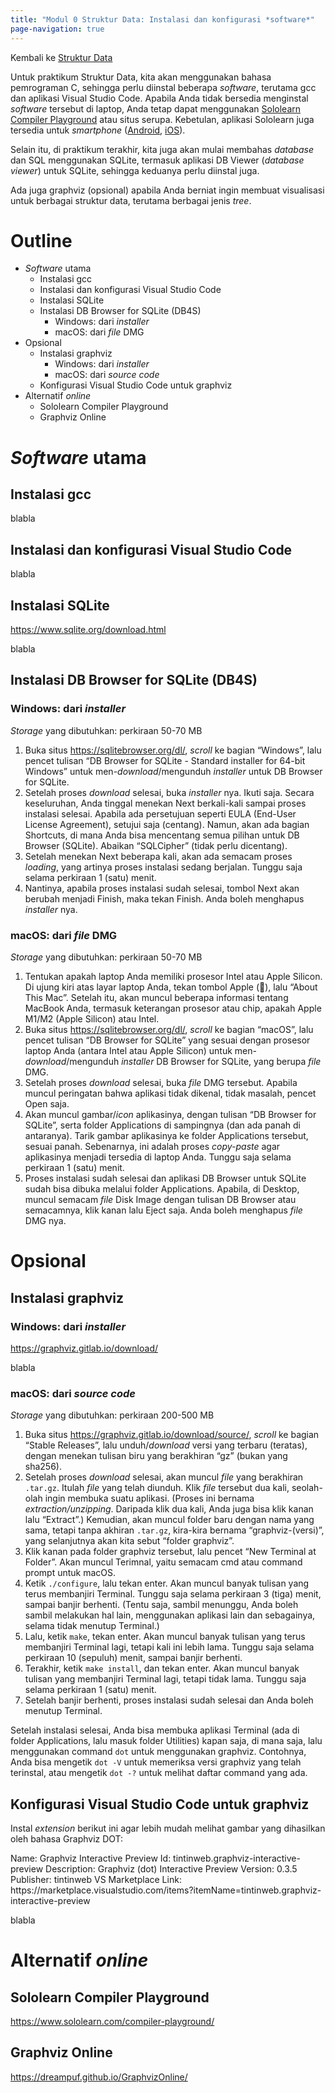 ```yaml
---
title: "Modul 0 Struktur Data: Instalasi dan konfigurasi *software*"
page-navigation: true
---
```


Kembali ke [Struktur Data](strukdat_c.qmd)

Untuk praktikum Struktur Data, kita akan menggunakan bahasa pemrograman C, sehingga perlu diinstal beberapa *software*, terutama gcc dan aplikasi Visual Studio Code. Apabila Anda tidak bersedia menginstal *software* tersebut di laptop, Anda tetap dapat menggunakan [Sololearn Compiler Playground](https://www.sololearn.com/compiler-playground) atau situs serupa. Kebetulan, aplikasi Sololearn juga tersedia untuk *smartphone* ([Android](https://play.google.com/store/apps/details?id=com.sololearn), [iOS](https://apps.apple.com/us/app/sololearn-learn-to-code-apps/id1210079064)).

Selain itu, di praktikum terakhir, kita juga akan mulai membahas *database* dan SQL menggunakan SQLite, termasuk aplikasi DB Viewer (*database viewer*) untuk SQLite, sehingga keduanya perlu diinstal juga.

Ada juga graphviz (opsional) apabila Anda berniat ingin membuat visualisasi untuk berbagai struktur data, terutama berbagai jenis *tree*.

# Outline

* *Software* utama
  + Instalasi gcc
  + Instalasi dan konfigurasi Visual Studio Code
  + Instalasi SQLite
  + Instalasi DB Browser for SQLite (DB4S)
    - Windows: dari *installer*
    - macOS: dari *file* DMG

* Opsional
  + Instalasi graphviz
    - Windows: dari *installer*
    - macOS: dari *source code*
  + Konfigurasi Visual Studio Code untuk graphviz

* Alternatif *online*
  + Sololearn Compiler Playground
  + Graphviz Online

# *Software* utama

## Instalasi gcc

blabla

## Instalasi dan konfigurasi Visual Studio Code

blabla

## Instalasi SQLite

<https://www.sqlite.org/download.html>

blabla

## Instalasi DB Browser for SQLite (DB4S)

### Windows: dari *installer*

*Storage* yang dibutuhkan: perkiraan 50-70 MB

1. Buka situs <https://sqlitebrowser.org/dl/>, *scroll* ke bagian "Windows", lalu pencet tulisan "DB Browser for SQLite - Standard installer for 64-bit Windows" untuk men-*download*/mengunduh *installer* untuk DB Browser for SQLite.
2. Setelah proses *download* selesai, buka *installer* nya. Ikuti saja. Secara keseluruhan, Anda tinggal menekan Next berkali-kali sampai proses instalasi selesai. Apabila ada persetujuan seperti EULA (End-User License Agreement), setujui saja (centang). Namun, akan ada bagian Shortcuts, di mana Anda bisa mencentang semua pilihan untuk DB Browser (SQLite). Abaikan "SQLCipher" (tidak perlu dicentang).
3. Setelah menekan Next beberapa kali, akan ada semacam proses *loading*, yang artinya proses instalasi sedang berjalan. Tunggu saja selama perkiraan 1 (satu) menit.
4. Nantinya, apabila proses instalasi sudah selesai, tombol Next akan berubah menjadi Finish, maka tekan Finish. Anda boleh menghapus *installer* nya.

### macOS: dari *file* DMG

*Storage* yang dibutuhkan: perkiraan 50-70 MB

1. Tentukan apakah laptop Anda memiliki prosesor Intel atau Apple Silicon. Di ujung kiri atas layar laptop Anda, tekan tombol Apple (), lalu "About This Mac". Setelah itu, akan muncul beberapa informasi tentang MacBook Anda, termasuk keterangan prosesor atau chip, apakah Apple M1/M2 (Apple Silicon) atau Intel.
2. Buka situs <https://sqlitebrowser.org/dl/>, *scroll* ke bagian "macOS", lalu pencet tulisan "DB Browser for SQLite" yang sesuai dengan prosesor laptop Anda (antara Intel atau Apple Silicon) untuk men-*download*/mengunduh *installer* DB Browser for SQLite, yang berupa *file* DMG.
3. Setelah proses *download* selesai, buka *file* DMG tersebut. Apabila muncul peringatan bahwa aplikasi tidak dikenal, tidak masalah, pencet Open saja.
4. Akan muncul gambar/*icon* aplikasinya, dengan tulisan "DB Browser for SQLite", serta folder Applications di sampingnya (dan ada panah di antaranya). Tarik gambar aplikasinya ke folder Applications tersebut, sesuai panah. Sebenarnya, ini adalah proses *copy-paste* agar aplikasinya menjadi tersedia di laptop Anda. Tunggu saja selama perkiraan 1 (satu) menit.
5. Proses instalasi sudah selesai dan aplikasi DB Browser untuk SQLite sudah bisa dibuka melalui folder Applications. Apabila, di Desktop, muncul semacam *file* Disk Image dengan tulisan DB Browser atau semacamnya, klik kanan lalu Eject saja. Anda boleh menghapus *file* DMG nya.

# Opsional

## Instalasi graphviz

### Windows: dari *installer*

<https://graphviz.gitlab.io/download/>

blabla

### macOS: dari *source code*

*Storage* yang dibutuhkan: perkiraan 200-500 MB

1. Buka situs <https://graphviz.gitlab.io/download/source/>, *scroll* ke bagian "Stable Releases", lalu unduh/*download* versi yang terbaru (teratas), dengan menekan tulisan biru yang berakhiran "gz" (bukan yang sha256).
2. Setelah proses *download* selesai, akan muncul *file* yang berakhiran `.tar.gz`. Itulah *file* yang telah diunduh. Klik *file* tersebut dua kali, seolah-olah ingin membuka suatu aplikasi. (Proses ini bernama *extraction/unzipping*. Daripada klik dua kali, Anda juga bisa klik kanan lalu "Extract".) Kemudian, akan muncul folder baru dengan nama yang sama, tetapi tanpa akhiran `.tar.gz`, kira-kira bernama "graphviz-(versi)", yang selanjutnya akan kita sebut "folder graphviz".
3. Klik kanan pada folder graphviz tersebut, lalu pencet "New Terminal at Folder". Akan muncul Terimnal, yaitu semacam cmd atau command prompt untuk macOS.
4. Ketik `./configure`, lalu tekan enter. Akan muncul banyak tulisan yang terus membanjiri Terminal. Tunggu saja selama perkiraan 3 (tiga) menit, sampai banjir berhenti. (Tentu saja, sambil menunggu, Anda boleh sambil melakukan hal lain, menggunakan aplikasi lain dan sebagainya, selama tidak menutup Terminal.)
5. Lalu, ketik `make`, tekan enter. Akan muncul banyak tulisan yang terus membanjiri Terminal lagi, tetapi kali ini lebih lama. Tunggu saja selama perkiraan 10 (sepuluh) menit, sampai banjir berhenti.
6. Terakhir, ketik `make install`, dan tekan enter. Akan muncul banyak tulisan yang membanjiri Terminal lagi, tetapi tidak lama. Tunggu saja selama perkiraan 1 (satu) menit.
7. Setelah banjir berhenti, proses instalasi sudah selesai dan Anda boleh menutup Terminal.

Setelah instalasi selesai, Anda bisa membuka aplikasi Terminal (ada di folder Applications, lalu masuk folder Utilities) kapan saja, di mana saja, lalu menggunakan command `dot` untuk menggunakan graphviz. Contohnya, Anda bisa mengetik `dot -V` untuk memeriksa versi graphviz yang telah terinstal, atau mengetik `dot -?` untuk melihat daftar command yang ada.

## Konfigurasi Visual Studio Code untuk graphviz

Instal *extension* berikut ini agar lebih mudah melihat gambar yang dihasilkan oleh bahasa Graphviz DOT:

Name: Graphviz Interactive Preview
Id: tintinweb.graphviz-interactive-preview
Description: Graphviz (dot) Interactive Preview
Version: 0.3.5
Publisher: tintinweb
VS Marketplace Link: https://marketplace.visualstudio.com/items?itemName=tintinweb.graphviz-interactive-preview

blabla

# Alternatif *online*

## Sololearn Compiler Playground

<https://www.sololearn.com/compiler-playground/>

## Graphviz Online

<https://dreampuf.github.io/GraphvizOnline/>